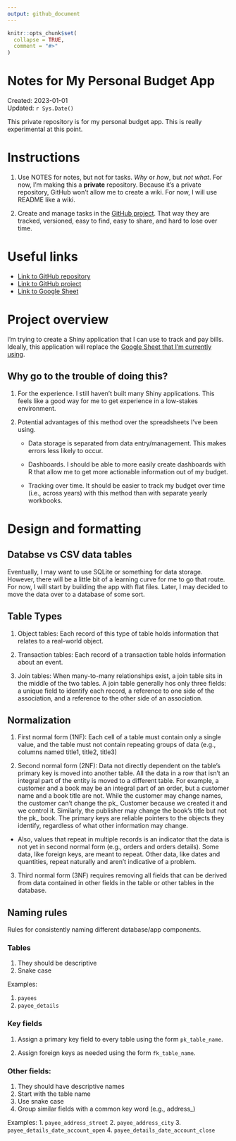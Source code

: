 ```yaml
---
output: github_document
---
```


<!-- README.md is generated from README.Rmd. Please edit that file -->

```r
knitr::opts_chunk$set(
  collapse = TRUE,
  comment = "#>"
)
```

# Notes for My Personal Budget App

Created: 2023-01-01   
Updated: `r Sys.Date()`

<!-- badges: start -->
<!-- badges: end -->

This private repository is for my personal budget app. This is really experimental at this point.

# Instructions

1. Use NOTES for notes, but not for tasks. _Why_ or _how_, but _not what_. For now, I'm making this a **private** repository. Because it's a private repository, GitHub won't allow me to create a wiki. For now, I will use README like a wiki.

2. Create and manage tasks in the [GitHub project](). That way they are tracked, versioned, easy to find, easy to share, and hard to lose over time.

# Useful links

* [Link to GitHub repository](https://github.com/brad-cannell/budget_app)
* [Link to GitHub project](https://github.com/orgs/brad-cannell/projects/15/views/1)
* [Link to Google Sheet](https://docs.google.com/spreadsheets/d/1WwseDMbA9OTkwhb51wMKgJfVlayhp-j65tf7MYfwhZ4/edit#gid=1109763561)

# Project overview

I'm trying to create a Shiny application that I can use to track and pay bills. Ideally, this application will replace the [Google Sheet that I'm currently using](https://docs.google.com/spreadsheets/d/1WwseDMbA9OTkwhb51wMKgJfVlayhp-j65tf7MYfwhZ4/edit#gid=1109763561).

## Why go to the trouble of doing this?

1. For the experience. I still haven't built many Shiny applications. This feels like a good way for me to get experience in a low-stakes environment.
   
2. Potential advantages of this method over the spreadsheets I've been using.

    - Data storage is separated from data entry/management. This makes errors less likely to occur.
    
    - Dashboards. I should be able to more easily create dashboards with R that allow me to get more actionable information out of my budget.
    
    - Tracking over time. It should be easier to track my budget over time (i.e., across years) with this method than with separate yearly workbooks.

# Design and formatting

## Databse vs CSV data tables

Eventually, I may want to use SQLite or something for data storage. However, there will be a little bit of a learning curve for me to go that route. For now, I will start by building the app with flat files. Later, I may decided to move the data over to a database of some sort. 

## Table Types

1. Object tables: Each record of this type of table holds information that relates to a real-world object.

2. Transaction tables: Each record of a transaction table holds information about an event.

3. Join tables: When many-to-many relationships exist, a join table sits in the middle of the two tables. A join table generally hos only three fields: a unique field to identify each record, a reference to one side of the association, and a reference to the other side of an association.

## Normalization

1. First normal form (1NF): Each cell of a table must contain only a single value, and the table must not contain repeating groups of data (e.g., columns named title1, title2, title3)

2. Second normal form (2NF): Data not directly dependent on the table’s primary key is moved into another table. All the data in a row that isn’t an integral part of the entity is moved to a different table. For example, a customer and a book may be an integral part of an order, but a customer name and a book title are not. While the customer may change names, the customer can’t change the pk_ Customer because we created it and we control it. Similarly, the publisher may change the book’s title but not the pk_ book. The primary keys are reliable pointers to the objects they identify, regardless of what other information may change.

* Also, values that repeat in multiple records is an indicator that the data is not yet in second normal form (e.g., orders and orders details). Some data, like foreign keys, are meant to repeat. Other data, like dates and quantities, repeat naturally and aren’t indicative of a problem.

3. Third normal form (3NF) requires removing all fields that can be derived from data contained in other fields in the table or other tables in the database.

## Naming rules

Rules for consistently naming different database/app components.

### Tables

1. They should be descriptive
2. Snake case

Examples:

1. `payees`
2. `payee_details`

### Key fields

1. Assign a primary key field to every table using the form `pk_table_name`.

2. Assign foreign keys as needed using the form `fk_table_name`. 

### Other fields:

1. They should have descriptive names
2. Start with the table name
3. Use snake case
4. Group similar fields with a common key word (e.g., address_)

Examples:
1. `payee_address_street`
2. `payee_address_city`
3. `payee_details_date_account_open`
4. `payee_details_date_account_close`
